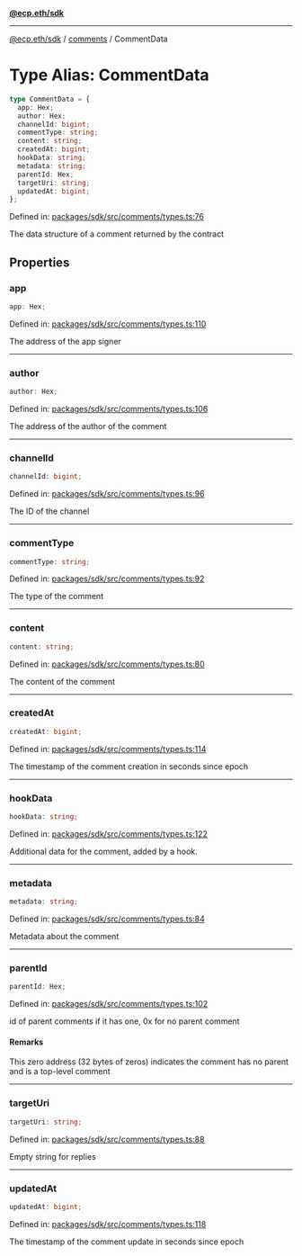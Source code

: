 [**@ecp.eth/sdk**](../../index.mdx)

***

[@ecp.eth/sdk](/sdk-reference/index.mdx) / [comments](/sdk-reference/comments/index.mdx) / CommentData

# Type Alias: CommentData

```ts
type CommentData = {
  app: Hex;
  author: Hex;
  channelId: bigint;
  commentType: string;
  content: string;
  createdAt: bigint;
  hookData: string;
  metadata: string;
  parentId: Hex;
  targetUri: string;
  updatedAt: bigint;
};
```

Defined in: [packages/sdk/src/comments/types.ts:76](https://github.com/ecp-eth/comments-monorepo/blob/main/packages/sdk/src/comments/types.ts#L76)

The data structure of a comment returned by the contract

## Properties

### app

```ts
app: Hex;
```

Defined in: [packages/sdk/src/comments/types.ts:110](https://github.com/ecp-eth/comments-monorepo/blob/main/packages/sdk/src/comments/types.ts#L110)

The address of the app signer

***

### author

```ts
author: Hex;
```

Defined in: [packages/sdk/src/comments/types.ts:106](https://github.com/ecp-eth/comments-monorepo/blob/main/packages/sdk/src/comments/types.ts#L106)

The address of the author of the comment

***

### channelId

```ts
channelId: bigint;
```

Defined in: [packages/sdk/src/comments/types.ts:96](https://github.com/ecp-eth/comments-monorepo/blob/main/packages/sdk/src/comments/types.ts#L96)

The ID of the channel

***

### commentType

```ts
commentType: string;
```

Defined in: [packages/sdk/src/comments/types.ts:92](https://github.com/ecp-eth/comments-monorepo/blob/main/packages/sdk/src/comments/types.ts#L92)

The type of the comment

***

### content

```ts
content: string;
```

Defined in: [packages/sdk/src/comments/types.ts:80](https://github.com/ecp-eth/comments-monorepo/blob/main/packages/sdk/src/comments/types.ts#L80)

The content of the comment

***

### createdAt

```ts
createdAt: bigint;
```

Defined in: [packages/sdk/src/comments/types.ts:114](https://github.com/ecp-eth/comments-monorepo/blob/main/packages/sdk/src/comments/types.ts#L114)

The timestamp of the comment creation in seconds since epoch

***

### hookData

```ts
hookData: string;
```

Defined in: [packages/sdk/src/comments/types.ts:122](https://github.com/ecp-eth/comments-monorepo/blob/main/packages/sdk/src/comments/types.ts#L122)

Additional data for the comment, added by a hook.

***

### metadata

```ts
metadata: string;
```

Defined in: [packages/sdk/src/comments/types.ts:84](https://github.com/ecp-eth/comments-monorepo/blob/main/packages/sdk/src/comments/types.ts#L84)

Metadata about the comment

***

### parentId

```ts
parentId: Hex;
```

Defined in: [packages/sdk/src/comments/types.ts:102](https://github.com/ecp-eth/comments-monorepo/blob/main/packages/sdk/src/comments/types.ts#L102)

id of parent comments if it has one, 0x for no parent comment

#### Remarks

This zero address (32 bytes of zeros) indicates the comment has no parent and is a top-level comment

***

### targetUri

```ts
targetUri: string;
```

Defined in: [packages/sdk/src/comments/types.ts:88](https://github.com/ecp-eth/comments-monorepo/blob/main/packages/sdk/src/comments/types.ts#L88)

Empty string for replies

***

### updatedAt

```ts
updatedAt: bigint;
```

Defined in: [packages/sdk/src/comments/types.ts:118](https://github.com/ecp-eth/comments-monorepo/blob/main/packages/sdk/src/comments/types.ts#L118)

The timestamp of the comment update in seconds since epoch
